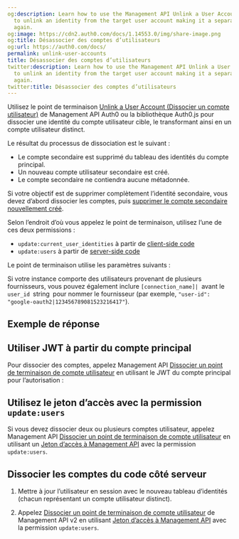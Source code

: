 ```yaml
---
og:description: Learn how to use the Management API Unlink a User Account endpoint
  to unlink an identity from the target user account making it a separate user account
  again.
og:image: https://cdn2.auth0.com/docs/1.14553.0/img/share-image.png
og:title: Désassocier des comptes d’utilisateurs
og:url: https://auth0.com/docs/
permalink: unlink-user-accounts
title: Désassocier des comptes d’utilisateurs
twitter:description: Learn how to use the Management API Unlink a User Account endpoint
  to unlink an identity from the target user account making it a separate user account
  again.
twitter:title: Désassocier des comptes d’utilisateurs
---
```


Utilisez le point de terminaison [Unlink a User Account (Dissocier un compte utilisateur)](/api/management/v2#!/Users/delete_user_identity_by_user_id) de Management API Auth0 ou la bibliothèque Auth0.js pour dissocier une identité du compte utilisateur cible, le transformant ainsi en un compte utilisateur distinct.

Le résultat du processus de dissociation est le suivant :

* Le compte secondaire est supprimé du tableau des identités du compte principal.
* Un nouveau compte utilisateur secondaire est créé.
* Le compte secondaire ne contiendra aucune métadonnée.

Si votre objectif est de supprimer complètement l’identité secondaire, vous devez d’abord dissocier les comptes, puis [supprimer le compte secondaire nouvellement créé](/users/delete-users).

Selon l’endroit d’où vous appelez le point de terminaison, utilisez l’une de ces deux permissions :

* `update:current_user_identities` à partir de [client-side code](/users/user-account-linking/user-initiated-account-linking-client-side-implementation)
* `update:users` à partir de [server-side code](/users/user-account-linking/suggested-account-linking-server-side-implementation)

Le point de terminaison utilise les paramètres suivants :



Si votre instance comporte des utilisateurs provenant de plusieurs fournisseurs, vous pouvez également inclure `[connection_name]| `avant le `user_id `string` `pour nommer le fournisseur (par exemple, `"user-id": "google-oauth2|123456789081523216417"`).

## Exemple de réponse



## Utiliser JWT à partir du compte principal

Pour dissocier des comptes, appelez Management API [Dissocier un point de terminaison de compte utilisateur](/api/v2#!/Users/delete_user_identity_by_user_id) en utilisant le JWT du compte principal pour l’autorisation :



## Utilisez le jeton d’accès avec la permission `update:users`

Si vous devez dissocier deux ou plusieurs comptes utilisateur, appelez Management API [Dissocier un point de terminaison de compte utilisateur](/api/v2#!/Users/delete_user_identity_by_user_id) en utilisant un [Jeton d’accès à Management API](/api/v2/tokens) avec la permission `update:users`.



## Dissocier les comptes du code côté serveur

1. Mettre à jour l’utilisateur en session avec le nouveau tableau d’identités (chacun représentant un compte utilisateur distinct).



1. Appelez [Dissocier un point de terminaison de compte utilisateur](/api/v2#!/Users/delete_user_identity_by_user_id) de Management API v2 en utilisant [Jeton d’accès à Management API](/api/v2/tokens) avec la permission `update:users`.